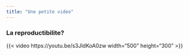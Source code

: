 ```yaml
---
title: "Une petite video"
---
```


### La reproductibilite?

{{< video https://youtu.be/s3JldKoA0zw width="500" height="300" >}}
